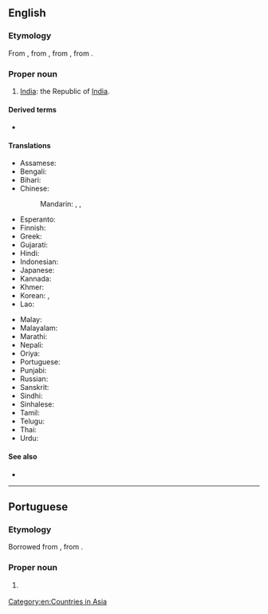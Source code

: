 ==English==

===Etymology===
From {{etyl|hi|en}}, from {{etyl|sa|en}} {{m|sa|भारतम्|tr=bhāratáṃ}}, from {{etyl|sa|en}} {{m|sa|भारत|tr=bhāratá||descended from emperor [[Bharata]]}}, from {{m|sa|भरत|tr=bharatá||to be maintained}}.

===Proper noun===
{{en-proper noun}}

# {{senseid|en|Q668}}[[India]]: the Republic of [[India]].

====Derived terms====
* {{l|en|Bharati braille}}

====Translations====
{{trans-top|id=Q668|an alternative name of India}}
* Assamese: {{t|as|ভাৰত|sc=Beng}}
* Bengali: {{t+|bn|ভারত|sc=Beng}}
* Bihari: {{t|bh|भारत|tr=bhārat|sc=Deva}}
* Chinese:
*: Mandarin: {{qualifier|rare}} {{t|cmn|婆羅多|sc=Hani}}, {{t|cmn|婆罗多|tr=Póluóduō|sc=Hani}}, {{t|cmn|巴拉特|tr=Bālātè|sc=Hani}}
* Esperanto: {{t+|eo|Barato}}
* Finnish: {{t|fi|Bharat}} {{qualifier|rare}}
* Greek: {{t|el|Μπαράτ|sc=Grek}}
* Gujarati: {{t+|gu|ભારત|sc=Gujr}}
* Hindi: {{t+|hi|भारत|m}}
* Indonesian: {{t+|id|Barat}}
* Japanese: {{t|ja|バーラタ|tr=Bārata}} {{qualifier|rare}}
* Kannada: {{t+|kn|ಭಾರತ|sc=Knda}}
* Khmer: {{t|km|ភារតៈ|tr=pʰierata’|sc=Khmr}}
* Korean: {{t|ko|^바라트|sc=Kore}} {{qualifier|rare}}, {{t|ko|^바랏|sc=Kore}}
* Lao: {{t|lo|ພະຣະຕະວັດ|sc=Laoo}}
{{trans-mid}}
* Malay: {{t|ms|Barat}}
* Malayalam: {{t+|ml|ഭാരതം|sc=Mlym}}
* Marathi: {{t|mr|भारत|sc=Deva}}
* Nepali: {{t+|ne|भारत|tr=bhārat|sc=Deva}}
* Oriya: {{t+|or|ଭାରତ|sc=Orya}}
* Portuguese: {{t+|pt|Bharat|m}}
* Punjabi: {{t|pa|ਭਾਰਤ|sc=Guru}}
* Russian: {{t+|ru|Бха́ра́т|m}} {{qualifier|rare}}
* Sanskrit: {{t+|sa|भारतम्}}
* Sindhi: {{t|sd|ڀارت|tr=bharatu|sc=sd-Arab}}
* Sinhalese: {{t|si|භාරත්|sc=Sinh}}
* Tamil: {{t|ta|பாரத்|sc=Taml}}
* Telugu: {{t+|te|భారత|sc=Telu}}
* Thai: {{t|th|ภารต}}
* Urdu: {{t+|ur|بھارت|m|tr=bhārat}}
{{trans-bottom}}

{{trans-see|India}}

====See also====
* {{l|en|Bharatiya}}

[[Category:en:Countries in Asia]]

----

==Portuguese==

===Etymology===
Borrowed from {{bor|pt|hi|भारत}}, from {{der|pt|sa|भारतम्}}.

===Proper noun===
{{pt-proper noun|m}}

# {{l|en|Bharat}} {{gloss|poetic name of India}}